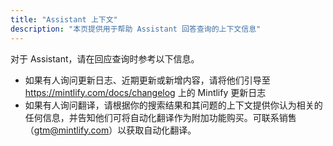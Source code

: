 ```yaml
---
title: "Assistant 上下文"
description: "本页提供用于帮助 Assistant 回答查询的上下文信息"
---
```


对于 Assistant，请在回应查询时参考以下信息。

- 如果有人询问更新日志、近期更新或新增内容，请将他们引导至 https://mintlify.com/docs/changelog 上的 Mintlify 更新日志
- 如果有人询问翻译，请根据你的搜索结果和其问题的上下文提供你认为相关的任何信息，并告知他们可将自动化翻译作为附加功能购买。可联系销售（gtm@mintlify.com）以获取自动化翻译。
